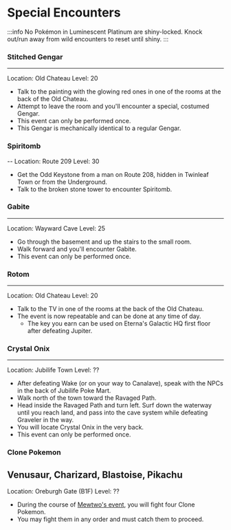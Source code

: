 # Special Encounters
:::info
No Pokémon in Luminescent Platinum are shiny-locked. Knock out/run away from wild encounters to reset until shiny.
:::
### Stitched Gengar
---
Location: Old Chateau
Level: 20
- Talk to the painting with the glowing red ones in one of the rooms at the back of the Old Chateau.
- Attempt to leave the room and you'll encounter a special, costumed Gengar.
- This event can only be performed once.
- This Gengar is mechanically identical to a regular Gengar.

### Spiritomb
--
Location: Route 209
Level: 30
- Get the Odd Keystone from a man on Route 208, hidden in Twinleaf Town or from the Underground.
- Talk to the broken stone tower to encounter Spiritomb.

### Gabite
---
Location: Wayward Cave
Level: 25
- Go through the basement and up the stairs to the small room.
- Walk forward and you'll encounter Gabite.
- This event can only be performed once.

### Rotom
---
Location: Old Chateau
Level: 20
- Talk to the TV in one of the rooms at the back of the Old Chateau.
- The event is now repeatable and can be done at any time of day.
	- The key you earn can be used on Eterna's Galactic HQ first floor after defeating Jupiter.
	
### Crystal Onix
---
Location: Jubilife Town
Level: ??
- After defeating Wake (or on your way to Canalave), speak with the NPCs in the back of Jubilife Poke Mart.
- Walk north of the town toward the Ravaged Path.
- Head inside the Ravaged Path and turn left. Surf down the waterway until you reach land, and pass into the cave system while defeating Graveler in the way.
- You will locate Crystal Onix in the very back.
- This event can only be performed once.
	
### Clone Pokemon
Venusaur, Charizard, Blastoise, Pikachu
---
Location: Oreburgh Gate (B1F)
Level: ??
- During the course of [Mewtwo's event](legendaries.mdx#Mewtwo), you will fight four Clone Pokemon.
- You may fight them in any order and must catch them to proceed.
